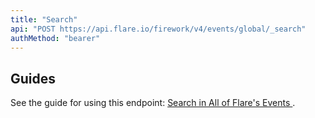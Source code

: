 ```yaml
---
title: "Search"
api: "POST https://api.flare.io/firework/v4/events/global/_search"
authMethod: "bearer"
---
```



<GlobalSearchApiQuotaNote />

## Guides

See the guide for using this endpoint:
[Search in All of Flare's Events <Icon icon="book" size={16} />](/guides/global-search).

<EventSearchCommon />
